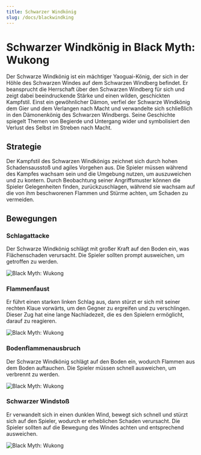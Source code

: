 ```yaml
---
title: Schwarzer Windkönig
slug: /docs/blackwindking
---
```


# Schwarzer Windkönig in Black Myth: Wukong

Der Schwarze Windkönig ist ein mächtiger Yaoguai-König, der sich in der Höhle des Schwarzen Windes auf dem Schwarzen Windberg befindet. Er beansprucht die Herrschaft über den Schwarzen Windberg für sich und zeigt dabei beeindruckende Stärke und einen wilden, geschickten Kampfstil.
Einst ein gewöhnlicher Dämon, verfiel der Schwarze Windkönig dem Gier und dem Verlangen nach Macht und verwandelte sich schließlich in den Dämonenkönig des Schwarzen Windbergs. Seine Geschichte spiegelt Themen von Begierde und Untergang wider und symbolisiert den Verlust des Selbst im Streben nach Macht.

## Strategie

Der Kampfstil des Schwarzen Windkönigs zeichnet sich durch hohen Schadensausstoß und agiles Vorgehen aus. Die Spieler müssen während des Kampfes wachsam sein und die Umgebung nutzen, um auszuweichen und zu kontern. Durch Beobachtung seiner Angriffsmuster können die Spieler Gelegenheiten finden, zurückzuschlagen, während sie wachsam auf die von ihm beschworenen Flammen und Stürme achten, um Schaden zu vermeiden.

## Bewegungen

### Schlagattacke

Der Schwarze Windkönig schlägt mit großer Kraft auf den Boden ein, was Flächenschaden verursacht. Die Spieler sollten prompt ausweichen, um getroffen zu werden.

<img src="https://image.informedainews.com/bwk1.gif" alt="Black Myth: Wukong"/>

### Flammenfaust

Er führt einen starken linken Schlag aus, dann stürzt er sich mit seiner rechten Klaue vorwärts, um den Gegner zu ergreifen und zu verschlingen. Dieser Zug hat eine lange Nachladezeit, die es den Spielern ermöglicht, darauf zu reagieren.

<img src="https://image.informedainews.com/bwk2.gif" alt="Black Myth: Wukong"/>

### Bodenflammenausbruch

Der Schwarze Windkönig schlägt auf den Boden ein, wodurch Flammen aus dem Boden auftauchen. Die Spieler müssen schnell ausweichen, um verbrennt zu werden.

<img src="https://image.informedainews.com/bwk3.gif" alt="Black Myth: Wukong"/>

### Schwarzer Windstoß

Er verwandelt sich in einen dunklen Wind, bewegt sich schnell und stürzt sich auf den Spieler, wodurch er erheblichen Schaden verursacht. Die Spieler sollten auf die Bewegung des Windes achten und entsprechend ausweichen.

<img src="https://image.informedainews.com/bwk4.gif" alt="Black Myth: Wukong"/>

